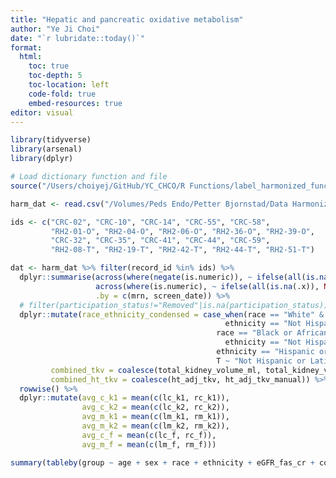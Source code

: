 ```yaml
---
title: "Hepatic and pancreatic oxidative metabolism"
author: "Ye Ji Choi"
date: "`r lubridate::today()`"
format: 
  html:
    toc: true
    toc-depth: 5
    toc-location: left
    code-fold: true
    embed-resources: true
editor: visual
---
```


```r
library(tidyverse)
library(arsenal)
library(dplyr)
```

```r
# Load dictionary function and file
source("/Users/choiyej/GitHub/YC_CHCO/R Functions/label_harmonized_function.R")

harm_dat <- read.csv("/Volumes/Peds Endo/Petter Bjornstad/Data Harmonization/Data Clean/soma_harmonized_dataset.csv", na.strings = "")
```

```r
ids <- c("CRC-02", "CRC-10", "CRC-14", "CRC-55", "CRC-58", 
         "RH2-01-O", "RH2-04-O", "RH2-06-O", "RH2-36-O", "RH2-39-O", 
         "CRC-32", "CRC-35", "CRC-41", "CRC-44", "CRC-59", 
         "RH2-08-T", "RH2-19-T", "RH2-42-T", "RH2-44-T", "RH2-51-T")

dat <- harm_dat %>% filter(record_id %in% ids) %>%
  dplyr::summarise(across(where(negate(is.numeric)), ~ ifelse(all(is.na(.x)), NA_character_, last(na.omit(.x)))),
                   across(where(is.numeric), ~ ifelse(all(is.na(.x)), NA_real_, mean(.x, na.rm = TRUE))),
                   .by = c(mrn, screen_date)) %>%
  # filter(participation_status!="Removed"|is.na(participation_status)) %>%
  dplyr::mutate(race_ethnicity_condensed = case_when(race == "White" & 
                                                ethnicity == "Not Hispanic or Latino" ~ "Not Hispanic or Latino White",
                                              race == "Black or African American" & 
                                                ethnicity == "Not Hispanic or Latino" ~ "Not Hispanic or Latino Black",
                                              ethnicity == "Hispanic or Latino" ~ "Hispanic or Latino",
                                              T ~ "Not Hispanic or Latino Other"),
         combined_tkv = coalesce(total_kidney_volume_ml, total_kidney_volume_ml_manual),
         combined_ht_tkv = coalesce(ht_adj_tkv, ht_adj_tkv_manual)) %>%
  rowwise() %>%
  dplyr::mutate(avg_c_k1 = mean(c(lc_k1, rc_k1)),
                avg_c_k2 = mean(c(lc_k2, rc_k2)),
                avg_m_k1 = mean(c(lm_k1, rm_k1)),
                avg_m_k2 = mean(c(lm_k2, rm_k2)),
                avg_c_f = mean(c(lc_f, rc_f)),
                avg_m_f = mean(c(lm_f, rm_f)))
```

```r
summary(tableby(group ~ age + sex + race + ethnicity + eGFR_fas_cr + combined_tkv + combined_ht_tkv + avg_c_k1 + avg_m_k1 + avg_c_k2 + avg_m_k2 + avg_c_f + avg_m_f, data = dat), test = F, total = F)
```